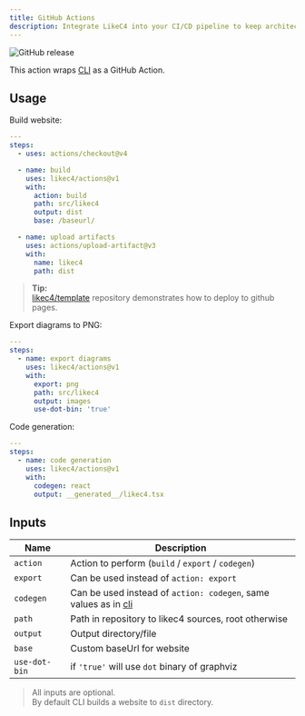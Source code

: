 ```yaml
---
title: GitHub Actions
description: Integrate LikeC4 into your CI/CD pipeline to keep architecture diagrams up-to-date.
---
```


![GitHub release](https://img.shields.io/github/release/likec4/actions.svg)

This action wraps [CLI](/tooling/cli) as a GitHub Action.

## Usage

Build website:

```yaml
---
steps:
  - uses: actions/checkout@v4

  - name: build
    uses: likec4/actions@v1
    with:
      action: build
      path: src/likec4
      output: dist
      base: /baseurl/

  - name: upload artifacts
    uses: actions/upload-artifact@v3
    with:
      name: likec4
      path: dist
```

> **Tip:**  
> [likec4/template](https://github.com/likec4/template) repository demonstrates how to deploy to github pages.

Export diagrams to PNG:

```yaml
---
steps:
  - name: export diagrams
    uses: likec4/actions@v1
    with:
      export: png
      path: src/likec4
      output: images
      use-dot-bin: 'true'
```

Code generation:

```yaml
---
steps:
  - name: code generation
    uses: likec4/actions@v1
    with:
      codegen: react
      output: __generated__/likec4.tsx
```

## Inputs

| Name          | Description                                                                                           |
| ------------- | ----------------------------------------------------------------------------------------------------- |
| `action`      | Action to perform (`build` / `export` / `codegen`)                                                    |
| `export`      | Can be used instead of `action: export`                                                               |
| `codegen`     | Can be used instead of `action: codegen`, same values as in [cli](https://likec4.dev/docs/tools/cli/) |
| `path`        | Path in repository to likec4 sources, root otherwise                                                  |
| `output`      | Output directory/file                                                                                 |
| `base`        | Custom baseUrl for website                                                                            |
| `use-dot-bin` | if `'true'` will use `dot` binary of graphviz                                                         |

> All inputs are optional.  
> By default CLI builds a website to `dist` directory.
